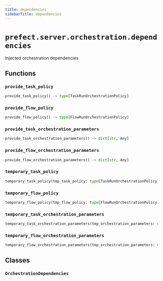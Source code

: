 ```yaml
---
title: dependencies
sidebarTitle: dependencies
---
```


# `prefect.server.orchestration.dependencies`



Injected orchestration dependencies


## Functions

### `provide_task_policy` <sup><a href="https://github.com/PrefectHQ/prefect/blob/main/src/prefect/server/orchestration/dependencies.py#L47" target="_blank"><Icon icon="github" style="width: 14px; height: 14px;" /></a></sup>

```python
provide_task_policy() -> type[TaskRunOrchestrationPolicy]
```

### `provide_flow_policy` <sup><a href="https://github.com/PrefectHQ/prefect/blob/main/src/prefect/server/orchestration/dependencies.py#L58" target="_blank"><Icon icon="github" style="width: 14px; height: 14px;" /></a></sup>

```python
provide_flow_policy() -> type[FlowRunOrchestrationPolicy]
```

### `provide_task_orchestration_parameters` <sup><a href="https://github.com/PrefectHQ/prefect/blob/main/src/prefect/server/orchestration/dependencies.py#L71" target="_blank"><Icon icon="github" style="width: 14px; height: 14px;" /></a></sup>

```python
provide_task_orchestration_parameters() -> dict[str, Any]
```

### `provide_flow_orchestration_parameters` <sup><a href="https://github.com/PrefectHQ/prefect/blob/main/src/prefect/server/orchestration/dependencies.py#L82" target="_blank"><Icon icon="github" style="width: 14px; height: 14px;" /></a></sup>

```python
provide_flow_orchestration_parameters() -> dict[str, Any]
```

### `temporary_task_policy` <sup><a href="https://github.com/PrefectHQ/prefect/blob/main/src/prefect/server/orchestration/dependencies.py#L94" target="_blank"><Icon icon="github" style="width: 14px; height: 14px;" /></a></sup>

```python
temporary_task_policy(tmp_task_policy: type[TaskRunOrchestrationPolicy])
```

### `temporary_flow_policy` <sup><a href="https://github.com/PrefectHQ/prefect/blob/main/src/prefect/server/orchestration/dependencies.py#L108" target="_blank"><Icon icon="github" style="width: 14px; height: 14px;" /></a></sup>

```python
temporary_flow_policy(tmp_flow_policy: type[FlowRunOrchestrationPolicy])
```

### `temporary_task_orchestration_parameters` <sup><a href="https://github.com/PrefectHQ/prefect/blob/main/src/prefect/server/orchestration/dependencies.py#L122" target="_blank"><Icon icon="github" style="width: 14px; height: 14px;" /></a></sup>

```python
temporary_task_orchestration_parameters(tmp_orchestration_parameters: dict[str, Any])
```

### `temporary_flow_orchestration_parameters` <sup><a href="https://github.com/PrefectHQ/prefect/blob/main/src/prefect/server/orchestration/dependencies.py#L144" target="_blank"><Icon icon="github" style="width: 14px; height: 14px;" /></a></sup>

```python
temporary_flow_orchestration_parameters(tmp_orchestration_parameters: dict[str, Any])
```

## Classes

### `OrchestrationDependencies` <sup><a href="https://github.com/PrefectHQ/prefect/blob/main/src/prefect/server/orchestration/dependencies.py#L22" target="_blank"><Icon icon="github" style="width: 14px; height: 14px;" /></a></sup>
